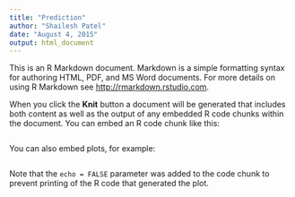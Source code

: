 ```yaml
---
title: "Prediction"
author: "Shailesh Patel"
date: "August 4, 2015"
output: html_document
---
```


This is an R Markdown document. Markdown is a simple formatting syntax for authoring HTML, PDF, and MS Word documents. For more details on using R Markdown see <http://rmarkdown.rstudio.com>.

When you click the **Knit** button a document will be generated that includes both content as well as the output of any embedded R code chunks within the document. You can embed an R code chunk like this:

```r

```

You can also embed plots, for example:

```r

```

Note that the `echo = FALSE` parameter was added to the code chunk to prevent printing of the R code that generated the plot.
